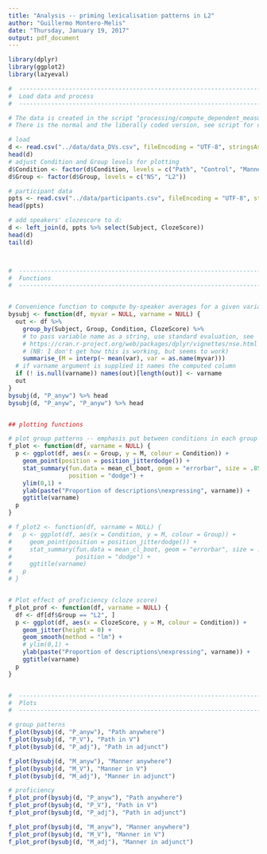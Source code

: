 ```yaml
---
title: "Analysis -- priming lexicalisation patterns in L2"
author: "Guillermo Montero-Melis"
date: "Thursday, January 19, 2017"
output: pdf_document
---
```


```r
library(dplyr)
library(ggplot2)
library(lazyeval)

```



```r


#  ------------------------------------------------------------------------
#  Load data and process
#  ------------------------------------------------------------------------

# The data is created in the script "processing/compute_dependent_measures.R"
# There is the normal and the liberally coded version, see script for difference

# load
d <- read.csv("../data/data_DVs.csv", fileEncoding = "UTF-8", stringsAsFactors = FALSE)
head(d)
# adjust Condition and Group levels for plotting
d$Condition <- factor(d$Condition, levels = c("Path", "Control", "Manner"))
d$Group <- factor(d$Group, levels = c("NS", "L2"))

# participant data
ppts <- read.csv("../data/participants.csv", fileEncoding = "UTF-8", stringsAsFactors = FALSE)
head(ppts)

# add speakers' clozescore to d:
d <- left_join(d, ppts %>% select(Subject, ClozeScore))
head(d)
tail(d)



#  ------------------------------------------------------------------------
#  Functions
#  ------------------------------------------------------------------------


# Convenience function to compute by-speaker averages for a given variable
bysubj <- function(df, myvar = NULL, varname = NULL) {
  out <- df %>% 
    group_by(Subject, Group, Condition, ClozeScore) %>%
    # to pass variable name as a string, use standard evaluation, see
    # https://cran.r-project.org/web/packages/dplyr/vignettes/nse.html
    # (NB: I don't get how this is working, but seems to work)
    summarise_(M = interp(~ mean(var), var = as.name(myvar)))
  # if varname argument is supplied it names the computed column
  if (! is.null(varname)) names(out)[length(out)] <- varname
  out
}
bysubj(d, "P_anyw") %>% head
bysubj(d, "P_anyw", "P_anyw") %>% head


## plotting functions

# plot group patterns -- emphasis put between conditions in each group
f_plot <- function(df, varname = NULL) {
  p <- ggplot(df, aes(x = Group, y = M, colour = Condition)) +
    geom_point(position = position_jitterdodge()) +
    stat_summary(fun.data = mean_cl_boot, geom = "errorbar", size = .85, width = .5,
                 position = "dodge") +
    ylim(0,1) +
    ylab(paste("Proportion of descriptions\nexpressing", varname)) + 
    ggtitle(varname)
  p
}

# f_plot2 <- function(df, varname = NULL) {
#   p <- ggplot(df, aes(x = Condition, y = M, colour = Group)) +
#     geom_point(position = position_jitterdodge()) +
#     stat_summary(fun.data = mean_cl_boot, geom = "errorbar", size = .85, width = .5,
#                  position = "dodge") +
#     ggtitle(varname)
#   p
# }


# Plot effect of proficiency (cloze score)
f_plot_prof <- function(df, varname = NULL) {
  df <- df[df$Group == "L2", ]
  p <- ggplot(df, aes(x = ClozeScore, y = M, colour = Condition)) +
    geom_jitter(height = 0) +
    geom_smooth(method = "lm") +
    # ylim(0,1) +
    ylab(paste("Proportion of descriptions\nexpressing", varname)) + 
    ggtitle(varname)
  p
}


#  ------------------------------------------------------------------------
#  Plots
#  ------------------------------------------------------------------------

# group patterns
f_plot(bysubj(d, "P_anyw"), "Path anywhere")
f_plot(bysubj(d, "P_V"), "Path in V")
f_plot(bysubj(d, "P_adj"), "Path in adjunct")

f_plot(bysubj(d, "M_anyw"), "Manner anywhere")
f_plot(bysubj(d, "M_V"), "Manner in V")
f_plot(bysubj(d, "M_adj"), "Manner in adjunct")

# proficiency
f_plot_prof(bysubj(d, "P_anyw"), "Path anywhere")
f_plot_prof(bysubj(d, "P_V"), "Path in V")
f_plot_prof(bysubj(d, "P_adj"), "Path in adjunct")

f_plot_prof(bysubj(d, "M_anyw"), "Manner anywhere")
f_plot_prof(bysubj(d, "M_V"), "Manner in V")
f_plot_prof(bysubj(d, "M_adj"), "Manner in adjunct")

```

